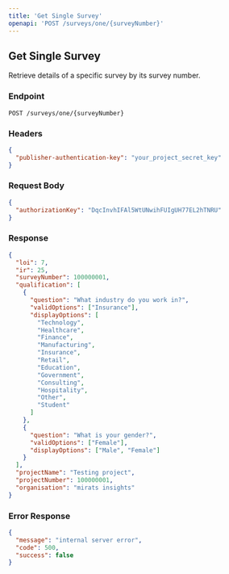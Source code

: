 ```yaml
---
title: 'Get Single Survey'
openapi: 'POST /surveys/one/{surveyNumber}'
---
```


## Get Single Survey

Retrieve details of a specific survey by its survey number.

### Endpoint
```http
POST /surveys/one/{surveyNumber}
```

### Headers
```json
{
  "publisher-authentication-key": "your_project_secret_key"
}
```

### Request Body
```json
{
  "authorizationKey": "DqcInvhIFAl5WtUNwihFUIgUH77EL2hTNRU"
}
```

### Response
```json
{
  "loi": 7,
  "ir": 25,
  "surveyNumber": 100000001,
  "qualification": [
    {
      "question": "What industry do you work in?",
      "validOptions": ["Insurance"],
      "displayOptions": [
        "Technology",
        "Healthcare",
        "Finance",
        "Manufacturing",
        "Insurance",
        "Retail",
        "Education",
        "Government",
        "Consulting",
        "Hospitality",
        "Other",
        "Student"
      ]
    },
    {
      "question": "What is your gender?",
      "validOptions": ["Female"],
      "displayOptions": ["Male", "Female"]
    }
  ],
  "projectName": "Testing project",
  "projectNumber": 100000001,
  "organisation": "mirats insights"
}
```

### Error Response
```json
{
  "message": "internal server error",
  "code": 500,
  "success": false
}
```
